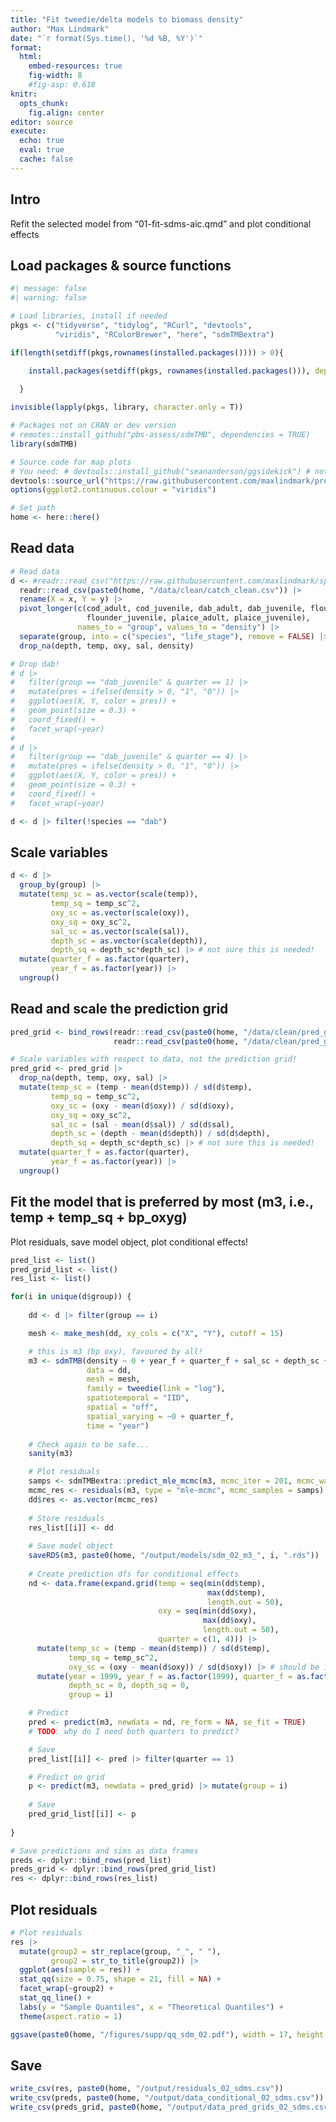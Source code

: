 ```yaml
---
title: "Fit tweedie/delta models to biomass density"
author: "Max Lindmark"
date: "`r format(Sys.time(), '%d %B, %Y')`"
format: 
  html:
    embed-resources: true
    fig-width: 8
    #fig-asp: 0.618
knitr: 
  opts_chunk:
    fig.align: center
editor: source
execute: 
  echo: true
  eval: true
  cache: false
---
```


## Intro

Refit the selected model from "01-fit-sdms-aic.qmd" and plot conditional effects

## Load packages & source functions

```r
#| message: false
#| warning: false

# Load libraries, install if needed
pkgs <- c("tidyverse", "tidylog", "RCurl", "devtools",
          "viridis", "RColorBrewer", "here", "sdmTMBextra") 

if(length(setdiff(pkgs,rownames(installed.packages()))) > 0){

    install.packages(setdiff(pkgs, rownames(installed.packages())), dependencies = T)
  
  }

invisible(lapply(pkgs, library, character.only = T))

# Packages not on CRAN or dev version
# remotes::install_github("pbs-assess/sdmTMB", dependencies = TRUE)
library(sdmTMB)

# Source code for map plots
# You need: # devtools::install_github("seananderson/ggsidekick") # not on CRAN; library(ggsidekick)
devtools::source_url("https://raw.githubusercontent.com/maxlindmark/pred-prey-overlap/main/R/functions/map-plot.R")
options(ggplot2.continuous.colour = "viridis")

# Set path
home <- here::here()
```

## Read data

```r
# Read data
d <- #readr::read_csv("https://raw.githubusercontent.com/maxlindmark/spatial-metabolic-index/main/data/clean/catch_clean.csv") |>
  readr::read_csv(paste0(home, "/data/clean/catch_clean.csv")) |>
  rename(X = x, Y = y) |> 
  pivot_longer(c(cod_adult, cod_juvenile, dab_adult, dab_juvenile, flounder_adult,
                 flounder_juvenile, plaice_adult, plaice_juvenile),
               names_to = "group", values_to = "density") |> 
  separate(group, into = c("species", "life_stage"), remove = FALSE) |> 
  drop_na(depth, temp, oxy, sal, density)

# Drop dab!
# d |>
#   filter(group == "dab_juvenile" & quarter == 1) |>
#   mutate(pres = ifelse(density > 0, "1", "0")) |>
#   ggplot(aes(X, Y, color = pres)) +
#   geom_point(size = 0.3) +
#   coord_fixed() +
#   facet_wrap(~year)
# 
# d |>
#   filter(group == "dab_juvenile" & quarter == 4) |>
#   mutate(pres = ifelse(density > 0, "1", "0")) |>
#   ggplot(aes(X, Y, color = pres)) +
#   geom_point(size = 0.3) +
#   coord_fixed() +
#   facet_wrap(~year)

d <- d |> filter(!species == "dab")
```

## Scale variables

```r
d <- d |> 
  group_by(group) |> 
  mutate(temp_sc = as.vector(scale(temp)),
         temp_sq = temp_sc^2,
         oxy_sc = as.vector(scale(oxy)),
         oxy_sq = oxy_sc^2,
         sal_sc = as.vector(scale(sal)),
         depth_sc = as.vector(scale(depth)),
         depth_sq = depth_sc*depth_sc) |> # not sure this is needed!
  mutate(quarter_f = as.factor(quarter),
         year_f = as.factor(year)) |> 
  ungroup()
```

## Read and scale the prediction grid

```r
pred_grid <- bind_rows(readr::read_csv(paste0(home, "/data/clean/pred_grid_(1_2).csv")),
                       readr::read_csv(paste0(home, "/data/clean/pred_grid_(2_2).csv")))

# Scale variables with respect to data, not the prediction grid!
pred_grid <- pred_grid |> 
  drop_na(depth, temp, oxy, sal) |> 
  mutate(temp_sc = (temp - mean(d$temp)) / sd(d$temp),
         temp_sq = temp_sc^2,
         oxy_sc = (oxy - mean(d$oxy)) / sd(d$oxy),
         oxy_sq = oxy_sc^2,
         sal_sc = (sal - mean(d$sal)) / sd(d$sal),
         depth_sc = (depth - mean(d$depth)) / sd(d$depth),
         depth_sq = depth_sc*depth_sc) |> # not sure this is needed!
  mutate(quarter_f = as.factor(quarter),
         year_f = as.factor(year)) |> 
  ungroup()
```

## Fit the model that is preferred by most (m3, i.e., temp + temp_sq + bp_oxyg) 
Plot residuals, save model object, plot conditional effects!

```r
pred_list <- list()
pred_grid_list <- list()
res_list <- list()

for(i in unique(d$group)) { 
    
    dd <- d |> filter(group == i)

    mesh <- make_mesh(dd, xy_cols = c("X", "Y"), cutoff = 15)

    # this is m3 (bp oxy), favoured by all!
    m3 <- sdmTMB(density ~ 0 + year_f + quarter_f + sal_sc + depth_sc + depth_sq + temp_sc + temp_sq + breakpt(oxy_sc),
                 data = dd,
                 mesh = mesh,
                 family = tweedie(link = "log"),
                 spatiotemporal = "IID",
                 spatial = "off",
                 spatial_varying = ~0 + quarter_f,
                 time = "year")
        
    # Check again to be safe...
    sanity(m3)

    # Plot residuals
    samps <- sdmTMBextra::predict_mle_mcmc(m3, mcmc_iter = 201, mcmc_warmup = 200)
    mcmc_res <- residuals(m3, type = "mle-mcmc", mcmc_samples = samps)
    dd$res <- as.vector(mcmc_res)
    
    # Store residuals
    res_list[[i]] <- dd
    
    # Save model object
    saveRDS(m3, paste0(home, "/output/models/sdm_02_m3_", i, ".rds"))
     
    # Create prediction dfs for conditional effects
    nd <- data.frame(expand.grid(temp = seq(min(dd$temp),
                                            max(dd$temp),
                                            length.out = 50),
                                 oxy = seq(min(dd$oxy),
                                           max(dd$oxy),
                                           length.out = 50),
                                 quarter = c(1, 4))) |>
      mutate(temp_sc = (temp - mean(d$temp)) / sd(d$temp),
             temp_sq = temp_sc^2,
             oxy_sc = (oxy - mean(d$oxy)) / sd(d$oxy)) |> # should be in relation to data I believe (not dd)
      mutate(year = 1999, year_f = as.factor(1999), quarter_f = as.factor(quarter), sal_sc = 0, # and the rest...
             depth_sc = 0, depth_sq = 0,
             group = i)

    # Predict
    pred <- predict(m3, newdata = nd, re_form = NA, se_fit = TRUE)
    # TODO: why do I need both quarters to predict?

    # Save
    pred_list[[i]] <- pred |> filter(quarter == 1)

    # Predict on grid 
    p <- predict(m3, newdata = pred_grid) |> mutate(group = i)
    
    # Save
    pred_grid_list[[i]] <- p 
    
}

# Save predictions and sims as data frames
preds <- dplyr::bind_rows(pred_list)
preds_grid <- dplyr::bind_rows(pred_grid_list)
res <- dplyr::bind_rows(res_list)
```

## Plot residuals

```r
# Plot residuals
res |> 
  mutate(group2 = str_replace(group, "_", " "),
         group2 = str_to_title(group2)) |> 
  ggplot(aes(sample = res)) +
  stat_qq(size = 0.75, shape = 21, fill = NA) +
  facet_wrap(~group2) +
  stat_qq_line() +
  labs(y = "Sample Quantiles", x = "Theoretical Quantiles") +
  theme(aspect.ratio = 1)

ggsave(paste0(home, "/figures/supp/qq_sdm_02.pdf"), width = 17, height = 17, units = "cm")
```

## Save

```r
write_csv(res, paste0(home, "/output/residuals_02_sdms.csv"))
write_csv(preds, paste0(home, "/output/data_conditional_02_sdms.csv"))
write_csv(preds_grid, paste0(home, "/output/data_pred_grids_02_sdms.csv"))
```
